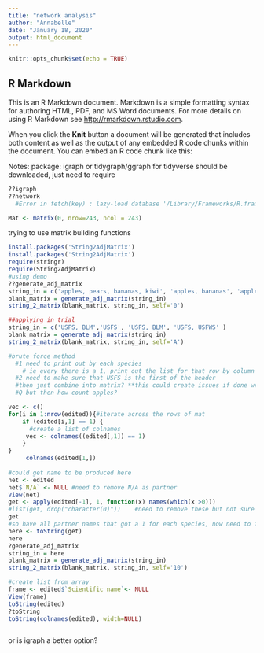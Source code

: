 ```yaml
---
title: "network analysis"
author: "Annabelle"
date: "January 18, 2020"
output: html_document
---
```


```r
knitr::opts_chunk$set(echo = TRUE)
```

## R Markdown

This is an R Markdown document. Markdown is a simple formatting syntax for authoring HTML, PDF, and MS Word documents. For more details on using R Markdown see <http://rmarkdown.rstudio.com>.

When you click the **Knit** button a document will be generated that includes both content as well as the output of any embedded R code chunks within the document. You can embed an R code chunk like this:


Notes:
package: igraph or tidygraph/ggraph for tidyverse 
should be downloaded, just need to require 
```r
??igraph
??network
  #Error in fetch(key) : lazy-load database '/Library/Frameworks/R.framework/Versions/3.5/Resources/library/network/help/network.rdb' is corrupt

```



```r
Mat <- matrix(0, nrow=243, ncol = 243)

```



trying to use matrix building functions 
```r
install.packages('String2AdjMatrix')
install.packages('String2AdjMatrix')
require(stringr)
require(String2AdjMatrix)
#using demo 
??generate_adj_matrix
string_in = c('apples, pears, bananas, kiwi', 'apples, bananas', 'apples, pears', 'apples, pears, kiwi')
blank_matrix = generate_adj_matrix(string_in)
string_2_matrix(blank_matrix, string_in, self='0')

##applying in trial 
string_in = c('USFS, BLM','USFS', 'USFS, BLM', 'USFS, USFWS' )
blank_matrix = generate_adj_matrix(string_in)
string_2_matrix(blank_matrix, string_in, self='A')

#brute force method
  #1 need to print out by each species
    # ie every there is a 1, print out the list for that row by column heads 
  #2 need to make sure that USFS is the first of the header
  #then just combine into matrix? **this could create issues if done wrong.. 
  #Q but then how count apples? 

vec <- c()
for(i in 1:nrow(edited)){#iterate across the rows of mat
    if (edited[i,1] == 1) {
      #create a list of colnames 
     vec <- colnames((edited[,1]) == 1)
    }
} 
     colnames(edited[1,]) 
     
#could get name to be produced here 
net <- edited
net$`N/A` <- NULL #need to remove N/A as partner 
View(net)     
get <- apply(edited[-1], 1, function(x) names(which(x >0)))
#list(get, drop("character(0)"))    #need to remove these but not sure how to
get
#so have all partner names that got a 1 for each species, now need to formate correctly before making matrix 
here <- toString(get)     
here
?generate_adj_matrix
string_in = here
blank_matrix = generate_adj_matrix(string_in)
string_2_matrix(blank_matrix, string_in, self='10')

#create list from array 
frame <- edited$`Scientific name`<- NULL
View(frame)
toString(edited)
?toString
toString(colnames(edited), width=NULL)



```

or is igraph a better option? 
